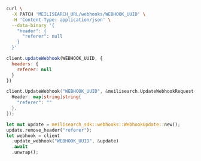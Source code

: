 <CodeGroup>

```bash cURL
curl \
  -X PATCH 'MEILISEARCH_URL/webhooks/WEBHOOK_UUID' \
  -H 'Content-Type: application/json' \
  --data-binary '{
    "header": {
      "referer": null
    }
  }'
```

```javascript JS
client.updateWebhook(WEBHOOK_UUID, {
  headers: {
    referer: null
  }
})
```

```go Go
client.UpdateWebhook("WEBHOOK_UUID", &meilisearch.UpdateWebhookRequest{
  Header: map[string]string{
    "referer": ""
  },
});
```

```rust Rust
let mut update = meilisearch_sdk::webhooks::WebhookUpdate::new();
update.remove_header("referer");
let webhook = client
  .update_webhook("WEBHOOK_UUID", &update)
  .await
  .unwrap();
```
</CodeGroup>